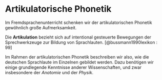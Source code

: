 # Artikulatorische Phonetik {#sec-artikulation}

Im Fremdsprachenunterricht schenken wir der artikulatorischen Phonetik gewöhnlich große Aufmerksamkeit. 

:::rdmnote

Die **Artikulation** bezieht sich auf intentional gesteuerte Bewegungen der Sprechwerkzeuge zur Bildung von Sprachlauten. [@bussmann1990lexikon : 99]  

:::

Im Rahmen der artikulatorischen Phonetik beschreiben wir also, wie die deutschen Sprachlaute im Einzelnen gebildet werden. Dazu benötigen wir einige grundlegende Kenntnisse anderer Wissenschaften, und zwar insbesondere der *Anatomie* und der *Physik*. 

